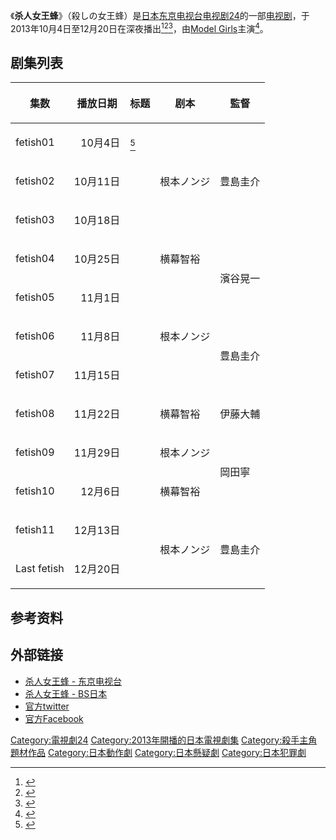 《'''杀人女王蜂'''》（殺しの女王蜂）是[[日本|日本]][[东京电视台|东京电视台]][[电视剧24|电视剧24]]的一部[[电视剧|电视剧]]，于2013年10月4日至12月20日在深夜播出<ref>[http://www.chunichi.co.jp/chuspo/article/entertainment/news/CK2013082102000183.html {{lang|ja|「モデルガールズ」美脚16本、大抜てき テレ東系「殺しの女王蜂」}}]{{dead link|date=2018年1月 |bot=InternetArchiveBot |fix-attempted=yes }}{{lang|ja|東京中日スポーツ 2013年8月21日（2013年8月22日閲覧）}}</ref><ref>[http://mantan-web.jp/2013/08/21/20130820dog00m200040000c.html {{Wayback|url=http://mantan-web.jp/2013/08/21/20130820dog00m200040000c.html |date=20150428192842 }} {{Wayback|url=http://mantan-web.jp/2013/08/21/20130820dog00m200040000c.html |date=20150428192842 }} {{Wayback|url=http://mantan-web.jp/2013/08/21/20130820dog00m200040000c.html |date=20150428192842 }} {{lang|ja|モデルガールズ ： “美脚活劇”でドラマ初主演}}] {{lang|ja|まんたんウェブ 2013年8月21日（2013年8月22日閲覧）}}</ref><ref>[http://news.mynavi.jp/news/2013/09/02/387/ {{Wayback|url=http://news.mynavi.jp/news/2013/09/02/387/ |date=20131029194156 }} {{Wayback|url=http://news.mynavi.jp/news/2013/09/02/387/ |date=20131029194156 }} {{Wayback|url=http://news.mynavi.jp/news/2013/09/02/387/ |date=20131029194156 }} {{lang|ja|テレ東の新ドラマ『殺しの女王蜂』にキンコメ今野、渡辺直美、宮川一朗太、高岡早紀がレギュラー出演決定!}}]{{lang|ja|マイナビニュース 2013年9月2日（2013年9月7日閲覧）}}</ref>，由[[Model_Girls|Model Girls]]主演<ref>{{cite web|author =Girls News|url =http://www.girlsnews.tv/unit/105839|script-title =ja:モデルガールズがドラマ「殺しの女王蜂」で美脚の殺し屋に！「足の短い自分を怨みな！」|date =2013-10-03|accessdate =2013-10-05|archive-date =2021-01-23|archive-url =https://web.archive.org/web/20210123200448/https://girlsnews.tv/unit/105839|dead-url =no}}</ref>。

==剧集列表==
{| class="wikitable" style="text-align:center"
|-
!集数!!播放日期!!标题!!剧本!!監督
|-
|fetish01
|style="text-align: right;"|10月{{0}}4日
|{{lang|ja|美しい脚は死の香り}}<ref>{{Cite web|url=http://www.tv-tokyo.co.jp/queenbee/story/01.html<!--http://archive.is/2ad8L-->|title=美脚すぎるドラマ テレビ東京「殺しの女王蜂」|publisher=テレビ東京番組公式サイト01|accessdate=2013-10-05|archive-date=2020-10-23|archive-url=https://web.archive.org/web/20201023112543/https://www.tv-tokyo.co.jp/queenbee/story/01.html|dead-url=no}}</ref>
|rowspan="3"|根本ノンジ
|rowspan="3"|豊島圭介
|-
|fetish02
|style="text-align: right;"|10月11日
|{{lang|ja|巨乳死すべし}}
|-
|fetish03
|style="text-align: right;"|10月18日
|{{lang|ja|お前に首ったけ}}
|-
|fetish04
|style="text-align: right;"|10月25日
|{{lang|ja|トイレの黒髪さん}}
|横幕智裕
|rowspan="2"|濱谷晃一
|-
|fetish05
|style="text-align: right;"|11月{{0}}1日
|{{lang|ja|悪魔の囁き、天使の恋}}
|rowspan="3"|根本ノンジ
|-
|fetish06
|style="text-align: right;"|11月{{0}}8日
|{{lang|ja|背徳キッスを召し上がれ}}
|rowspan="2"|豊島圭介
|-
|fetish07
|style="text-align: right;"|11月15日
|{{lang|ja|ドMの異常な愛情}}
|-
|fetish08
|style="text-align: right;"|11月22日
|{{lang|ja|美少年キラーをおもてなし}}
|横幕智裕
|伊藤大輔
|-
|fetish09
|style="text-align: right;"|11月29日
|{{lang|ja|地獄のお尻ダンス}}
|根本ノンジ
|rowspan="2"|岡田寧
|-
|fetish10
|style="text-align: right;"|12月{{0}}6日
|{{lang|ja|処女ゲバゲバ}}
|横幕智裕
|-
|fetish11
|style="text-align: right;"|12月13日
|{{lang|ja|ママを殺せ}}
|rowspan="2"|根本ノンジ
|rowspan="2"|豊島圭介
|-
|Last fetish
|style="text-align: right;"|12月20日
|{{lang|ja|さらば美脚の殺し屋}}
|}

==参考资料==
{{reflist}}

== 外部链接 ==
*[http://www.tv-tokyo.co.jp/queenbee/ 杀人女王蜂 - 东京电视台] {{Wayback|url=http://www.tv-tokyo.co.jp/queenbee/ |date=20201101004319 }}
*[http://www.bs-j.co.jp/queenbee/ 杀人女王蜂 - BS日本] {{Wayback|url=http://www.bs-j.co.jp/queenbee/ |date=20160731043831 }}
*[https://twitter.com/tx_queenbee 官方twitter] {{Wayback|url=https://twitter.com/tx_queenbee |date=20160405124148 }}
*[https://www.facebook.com/tx.queenbee 官方Facebook]

{{电视剧24}}
{{DEFAULTSORT:Koroshi no joōbachi}}
[[Category:電視劇24|Category:電視劇24]]
[[Category:2013年開播的日本電視劇集|Category:2013年開播的日本電視劇集]]
[[Category:殺手主角題材作品|Category:殺手主角題材作品]]
[[Category:日本動作劇|Category:日本動作劇]]
[[Category:日本懸疑劇|Category:日本懸疑劇]]
[[Category:日本犯罪劇|Category:日本犯罪劇]]